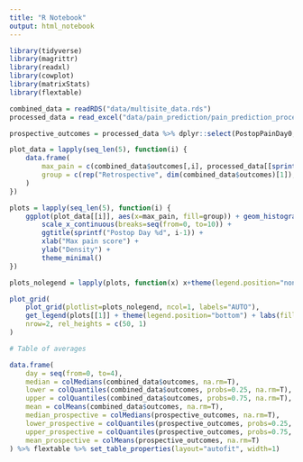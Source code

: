 ```yaml
---
title: "R Notebook"
output: html_notebook
---
```


```r
library(tidyverse)
library(magrittr)
library(readxl)
library(cowplot)
library(matrixStats)
library(flextable)

combined_data = readRDS("data/multisite_data.rds")
processed_data = read_excel("data/pain_prediction/pain_prediction_processed_data.xlsx")

prospective_outcomes = processed_data %>% dplyr::select(PostopPainDay0, PostopPainDay1, PostopPainDay2, PostopPainDay3, PostopPainDay4) %>% as.matrix
```

```r
plot_data = lapply(seq_len(5), function(i) {
    data.frame(
        max_pain = c(combined_data$outcomes[,i], processed_data[[sprintf("PostopPainDay%d", i-1)]]),
        group = c(rep("Retrospective", dim(combined_data$outcomes)[1]), rep("Prospective", dim(processed_data)[1]))
    )
})

plots = lapply(seq_len(5), function(i) {
    ggplot(plot_data[[i]], aes(x=max_pain, fill=group)) + geom_histogram(aes(y=after_stat(density)/2), position="dodge", binwidth=0.5) +
        scale_x_continuous(breaks=seq(from=0, to=10)) +
        ggtitle(sprintf("Postop Day %d", i-1)) +
        xlab("Max pain score") + 
        ylab("Density") +
        theme_minimal()
})

plots_nolegend = lapply(plots, function(x) x+theme(legend.position="none"))

plot_grid(
    plot_grid(plotlist=plots_nolegend, ncol=1, labels="AUTO"),
    get_legend(plots[[1]] + theme(legend.position="bottom") + labs(fill="Cohort")),
    nrow=2, rel_heights = c(50, 1)
)

```

```r
# Table of averages

data.frame(
    day = seq(from=0, to=4),
    median = colMedians(combined_data$outcomes, na.rm=T),
    lower = colQuantiles(combined_data$outcomes, probs=0.25, na.rm=T),
    upper = colQuantiles(combined_data$outcomes, probs=0.75, na.rm=T),
    mean = colMeans(combined_data$outcomes, na.rm=T),
    median_prospective = colMedians(prospective_outcomes, na.rm=T),
    lower_prospective = colQuantiles(prospective_outcomes, probs=0.25, na.rm=T),
    upper_prospective = colQuantiles(prospective_outcomes, probs=0.75, na.rm=T),
    mean_prospective = colMeans(prospective_outcomes, na.rm=T)
) %>% flextable %>% set_table_properties(layout="autofit", width=1)
```

